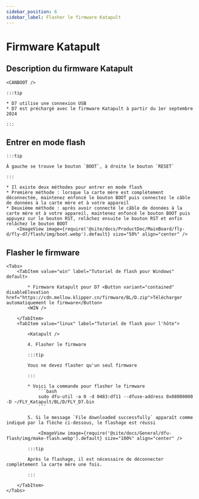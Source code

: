 ```yaml
---
sidebar_position: 6
sidebar_label: Flasher le firmware Katapult
---
```



# Firmware Katapult

## Description du firmware Katapult

    <CANBOOT />

    :::tip

    * D7 utilise une connexion USB
    * D7 est préchargé avec le firmware Katapult à partir du 1er septembre 2024

    :::

## Entrer en mode flash

    :::tip

    À gauche se trouve le bouton `BOOT`, à droite le bouton `RESET`

    :::

    * Il existe deux méthodes pour entrer en mode flash
    * Première méthode : lorsque la carte mère est complètement déconnectée, maintenez enfoncé le bouton BOOT puis connectez le câble de données à la carte mère et à votre appareil
    * Deuxième méthode : après avoir connecté le câble de données à la carte mère et à votre appareil, maintenez enfoncé le bouton BOOT puis appuyez sur le bouton RST, relâchez ensuite le bouton RST et enfin relâchez le bouton BOOT
        <ImageView image={require('@site/docs/ProductDoc/MainBoard/fly-d/fly-d7/flash/img/boot.webp').default} size="50%" align="center" />

## Flasher le firmware
    <Tabs>
        <TabItem value="win" label="Tutoriel de flash pour Windows" default>

            * Firmware Katapult pour D7 <Button variant="contained" disableElevation href="https://cdn.mellow.klipper.cn/firmware/BL/D.zip">Télécharger automatiquement le firmware</Button>
            <WIN />

        </TabItem>
        <TabItem value="linux" label="Tutoriel de flash pour l'hôte">

            <Katapult />

            4. Flasher le firmware

            :::tip

            Vous ne devez flasher qu'un seul firmware

            :::

            * Voici la commande pour flasher le firmware
                ```bash
                sudo dfu-util -a 0 -d 0483:df11 --dfuse-address 0x08000000 -D ~/FLY_Katapult/BL/D/FLY_D7.bin
                ```

            5. Si le message `File downloaded successfully` apparaît comme indiqué par la flèche ci-dessous, le flashage est réussi

                <ImageView image={require('@site/docs/General/dfu-flash/img/make-flash.webp').default} size="100%" align="center" />

            :::tip

            Après le flashage, il est nécessaire de déconnecter complètement la carte mère une fois.

            :::

        </TabItem>
    </Tabs>